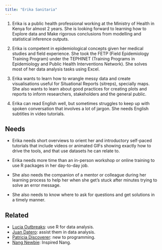 ```yaml
---
title: "Erika Sanitaria"
---
```


1.  Erika is a public health professional working at the Ministry of Health in Kenya for almost 2 years. She is looking forward to learning how to Explore data and Make rigorous conclusions from modelling and statistical inference outputs.

2.  Erika is competent in epidemiological concepts given her medical studies and field experience. She took the FETP (Field Epidemiology Training Program) under the TEPHINET (Training Programs in Epidemiology and Public Health Interventions Network). She solves most of her data analysis tasks using Excel. 

3.  Erika wants to learn how to wrangle messy data and create visualisations useful for Situational Reports (sitreps), specially maps. She also wants to learn about good practices for creating plots and reports to inform researchers, stakeholders and the general public. 

4.  Erika can read English well, but sometimes struggles to keep up with spoken conversation that involves a lot of jargon. She needs English subtitles in video tutorials. 

## Needs

- Erika needs short overviews to orient her and introductory self-paced tutorials that include videos or animated GIFs showing exactly how to drive the tools, and that use datasets he can relate to.

- Erika needs more time than an in-person workshop or online training to use R packages in her day-to-day job. 

- She also needs the companion of a mentor or colleague during her learning process to help her when she get's stuck after minutes trying to solve an error message. 

- She also needs to know where to ask for questions and get solutions in a timely manner.

## Related

-   [Lucia Outbreaks](lucia-outbreaks.qmd): use R for data analysis.
-   [Juan Datero](juan-datero.qmd): assist them in data analysis.
-   [Patricia Discoverer](patricia-discoverer.qmd): new to programming.
-   [Nang Newbie](https://rstudio-education.github.io/learner-personas/nang-newbie/): Inspired Nang.
